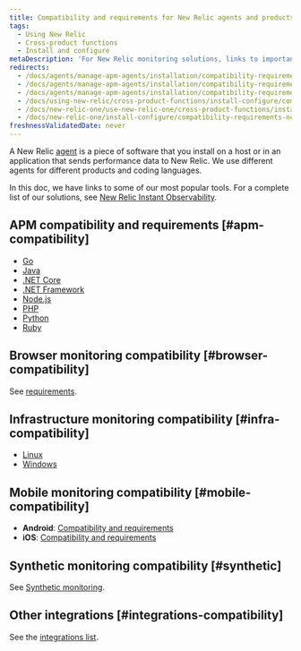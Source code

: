 ```yaml
---
title: Compatibility and requirements for New Relic agents and products
tags:
  - Using New Relic
  - Cross-product functions
  - Install and configure
metaDescription: 'For New Relic monitoring solutions, links to important compatibility and requirements documentation.'
redirects:
  - /docs/agents/manage-apm-agents/installation/compatibility-requirements
  - /docs/agents/manage-apm-agents/installation/compatibility-requirements-new-relic-agents
  - /docs/agents/manage-apm-agents/installation/compatibility-requirements-new-relic-agents-products
  - /docs/using-new-relic/cross-product-functions/install-configure/compatibility-requirements-new-relic-agents-products
  - /docs/new-relic-one/use-new-relic-one/cross-product-functions/install-configure/compatibility-requirements-new-relic-agents-products
  - /docs/new-relic-one/install-configure/compatibility-requirements-new-relic-agents-products
freshnessValidatedDate: never
---
```


A New Relic [agent](/docs/using-new-relic/welcome-new-relic/get-started/glossary#agent) is a piece of software that you install on a host or in an application that sends performance data to New Relic. We use different agents for different products and coding languages.

In this doc, we have links to some of our most popular tools. For a complete list of our solutions, see [New Relic Instant Observability](https://newrelic.com/instant-observability/).

## APM compatibility and requirements [#apm-compatibility]

* [Go](/docs/agents/go-agent/get-started/go-agent-compatibility-requirements)
* [Java](/docs/compatibility-requirements-java-agent)
* [.NET Core](/docs/agents/net-agent/installation/compatibility-requirements-net-core-agent)
* [.NET Framework](/docs/agents/net-agent/getting-started/compatibility-requirements-net-agent)
* [Node.js](/docs/agents/nodejs-agent/getting-started/compatibility-requirements-nodejs-agent)
* [PHP](/docs/agents/php-agent/getting-started/php-agent-compatibility-requirements)
* [Python](/docs/agents/python-agent/getting-started/compatibility-requirements-python-agent)
* [Ruby](/docs/agents/ruby-agent/getting-started/new-relic-ruby#compat)

## Browser monitoring compatibility [#browser-compatibility]

See [<InlinePopover type="browser" /> requirements](/docs/browser/new-relic-browser/getting-started/compatibility-requirements-browser-monitoring).

## Infrastructure monitoring compatibility [#infra-compatibility]

* [Linux](/docs/infrastructure/new-relic-infrastructure/getting-started/compatibility-requirements-new-relic-infrastructure)
* [Windows](/docs/infrastructure/new-relic-infrastructure/getting-started/compatibility-requirements-new-relic-infrastructure)

## Mobile monitoring compatibility [#mobile-compatibility]

* **Android**: [Compatibility and requirements](/docs/mobile-monitoring/new-relic-mobile-android/get-started/new-relic-android-compatibility-requirements)
* **iOS**: [Compatibility and requirements](/docs/mobile-monitoring/new-relic-mobile-ios/get-started/new-relic-ios-compatibility-requirements)

## Synthetic monitoring compatibility [#synthetic]

See [Synthetic monitoring](/docs/synthetics/new-relic-synthetics/getting-started/introduction-new-relic-synthetics#compatibility).

## Other integrations [#integrations-compatibility]

See the [integrations list](https://newrelic.com/instant-observability).
